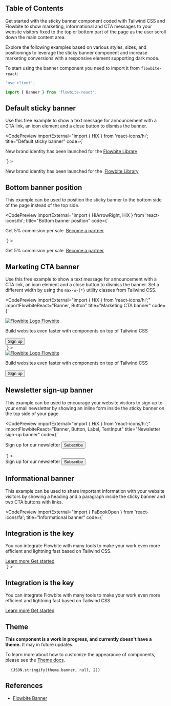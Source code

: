 
## Table of Contents

Get started with the sticky banner component coded with Tailwind CSS and Flowbite to show marketing, informational and CTA messages to your website visitors fixed to the top or bottom part of the page as the user scroll down the main content area.

Explore the following examples based on various styles, sizes, and positionings to leverage the sticky banner component and increase marketing conversions with a responsive element supporting dark mode.

To start using the banner component you need to import it from `flowbite-react`:

```jsx
'use client';

import { Banner } from 'flowbite-react';
```

## Default sticky banner

Use this free example to show a text message for announcement with a CTA link, an icon element and a close button to dismiss the banner.

<CodePreview
  importExternal="import { HiX } from 'react-icons/hi';
  title="Default sticky banner"
  code={`<Banner>
  <div className="fixed top-0 left-0 z-50 flex justify-between w-full p-4 border-b border-gray-200 bg-gray-50 dark:bg-gray-700 dark:border-gray-600">
    <div className="flex items-center mx-auto">
      <p className="flex items-center text-sm font-normal text-gray-500 dark:text-gray-400">
        <MdAnnouncement />
        <span>New brand identity has been launched for the <a href="https://flowbite.com" className="inline font-medium text-blue-600 underline dark:text-blue-500 underline-offset-2 decoration-600 dark:decoration-500 decoration-solid hover:no-underline">Flowbite Library</a></span>
      </p>
    </div>
    <Banner.CollapseButton color="gray" className="border-0 bg-transparent px-0">
      <HiX className="h-4 w-4" />
    </Banner.CollapseButton>
  </div>
</Banner>`}
>
  <Banner>
    <div className="flex w-full justify-between border-b border-gray-200 bg-gray-50 p-4 dark:border-gray-600 dark:bg-gray-700">
      <div className="mx-auto flex items-center">
        <p className="flex items-center text-sm font-normal text-gray-500 dark:text-gray-400">
          <MdAnnouncement className="mr-4 h-4 w-4" />
          <span className="[&_p]:inline">
            New brand identity has been launched for the&nbsp;
            <a
              href="https://flowbite.com"
              className="decoration-600 dark:decoration-500 inline font-medium text-blue-600 underline decoration-solid underline-offset-2 hover:no-underline dark:text-blue-500"
            >
              Flowbite Library
            </a>
          </span>
        </p>
      </div>
      <Banner.CollapseButton color="gray" className="border-0 bg-transparent text-gray-500 dark:text-gray-400">
        <HiX className="h-4 w-4" />
      </Banner.CollapseButton>
    </div>
  </Banner>
</CodePreview>

## Bottom banner position

This example can be used to position the sticky banner to the bottom side of the page instead of the top side.

<CodePreview
  importExternal="import { HiArrowRight, HiX } from 'react-icons/hi';
  title="Bottom banner position"
  code={`<Banner>
  <div className="fixed bottom-0 left-0 z-50 flex justify-between w-full p-4 border-t border-gray-200 bg-gray-50 dark:bg-gray-700 dark:border-gray-600">
    <div className="flex items-center mx-auto">
      <p className="flex items-center text-sm font-normal text-gray-500 dark:text-gray-400">
        <span className="inline-flex p-1 mr-3 bg-gray-200 rounded-full dark:bg-gray-600 w-6 h-6 items-center justify-center">
          <MdPercent className="h-4 w-4" />
        </span>
        <span>
          Get 5% commision per sale&nbsp;
          <a href="https://flowbite.com" className="flex items-center ml-0 text-sm font-medium text-blue-600 md:ml-1 md:inline-flex dark:text-blue-500 hover:underline">
            Become a partner
            <HiArrowRight className="ml-2" />
          </a>
        </span>
      </p>
    </div>
    <Banner.CollapseButton color="gray" className="border-0 bg-transparent text-gray-500 dark:text-gray-400">
      <HiX className="h-4 w-4" />
    </Banner.CollapseButton>
  </div>
</Banner>`}
>
  <Banner>
    <div className="flex w-full justify-between border-t border-gray-200 bg-gray-50 p-4 dark:border-gray-600 dark:bg-gray-700">
      <div className="mx-auto flex items-center">
        <p className="flex items-center text-sm font-normal text-gray-500 dark:text-gray-400">
          <span className="mr-3 inline-flex h-6 w-6 items-center justify-center rounded-full bg-gray-200 p-1 dark:bg-gray-600">
            <MdPercent className="h-4 w-4" />
          </span>
          <span className="[&_p]:inline">
            Get 5% commision per sale&nbsp;
            <a
              href="https://flowbite.com"
              className="ml-0 flex items-center text-sm font-medium text-blue-600 hover:underline dark:text-blue-500 md:ml-1 md:inline-flex"
            >
              Become a partner
              <HiArrowRight className="ml-2" />
            </a>
          </span>
        </p>
      </div>
      <Banner.CollapseButton color="gray" className="border-0 bg-transparent text-gray-500 dark:text-gray-400">
        <HiX className="h-4 w-4" />
      </Banner.CollapseButton>
    </div>
  </Banner>
</CodePreview>

## Marketing CTA banner

Use this free example to show a text message for announcement with a CTA link, an icon element and a close button to dismiss the banner. Set a different width by using the `max-w-{*}` utility classes from Tailwind CSS.

<CodePreview
  importExternal="import { HiX } from 'react-icons/hi';"
  importFlowbiteReact="Banner, Button"
  title="Marketing CTA banner"
  code={`<Banner>
  <div className="fixed left-1/2 top-6 z-50 flex w-[calc(100%-2rem)] -translate-x-1/2 flex-col justify-between rounded-lg border border-gray-100 bg-white p-4 shadow-sm dark:border-gray-600 dark:bg-gray-700 md:flex-row lg:max-w-7xl">
    <div class="mb-3 mr-4 flex flex-col items-start md:mb-0 md:flex-row md:items-center">
      <a
        href="https://flowbite.com/"
        class="mb-2 flex items-center border-gray-200 dark:border-gray-600 md:mb-0 md:mr-4 md:border-r md:pr-4"
      >
        <img src="https://flowbite.com/docs/images/logo.svg" class="mr-2 h-6" alt="Flowbite Logo" />
        <span class="self-center whitespace-nowrap text-lg font-semibold dark:text-white">Flowbite</span>
      </a>
      <p class="flex items-center text-sm font-normal text-gray-500 dark:text-gray-400">
        Build websites even faster with components on top of Tailwind CSS
      </p>
    </div>
    <div class="flex flex-shrink-0 items-center">
      <Button href="#">Sign up</Button>
      <Banner.CollapseButton color="gray" className="border-0 bg-transparent text-gray-500 dark:text-gray-400">
        <HiX className="h-4 w-4" />
      </Banner.CollapseButton>
    </div>
  </div>
</Banner>`}
>
  <Banner>
    <div className="flex w-[calc(100%-2rem)] flex-col justify-between rounded-lg border border-gray-100 bg-white p-4 shadow-sm dark:border-gray-600 dark:bg-gray-700 md:flex-row lg:max-w-7xl">
      <div class="mb-3 mr-4 flex flex-col items-start md:mb-0 md:flex-row md:items-center">
        <a
          href="https://flowbite.com/"
          class="mb-2 flex items-center border-gray-200 dark:border-gray-600 md:mb-0 md:mr-4 md:border-r md:pr-4"
        >
          <img src="https://flowbite.com/docs/images/logo.svg" class="mr-2 h-6" alt="Flowbite Logo" />
          <span class="self-center whitespace-nowrap text-lg font-semibold dark:text-white md:pr-6">Flowbite</span>
        </a>
        <p class="flex items-center text-sm font-normal text-gray-500 dark:text-gray-400">
          Build websites even faster with components on top of Tailwind CSS
        </p>
      </div>
      <div class="flex flex-shrink-0 items-center">
        <Button href="#">Sign up</Button>
        <Banner.CollapseButton color="gray" className="border-0 bg-transparent text-gray-500 dark:text-gray-400">
          <HiX className="h-4 w-4" />
        </Banner.CollapseButton>
      </div>
    </div>
  </Banner>
</CodePreview>

## Newsletter sign-up banner

This example can be used to encourage your website visitors to sign up to your email newsletter by showing an inline form inside the sticky banner on the top side of your page.

<CodePreview
  importExternal="import { HiX } from 'react-icons/hi';"
  importFlowbiteReact="Banner, Button, Label, TextInput"
  title="Newsletter sign-up banner"
  code={`<Banner>
  <div className="fixed top-0 left-0 z-50 flex w-full items-center justify-between border-b border-gray-200 bg-gray-50 p-4 dark:border-gray-600 dark:bg-gray-700">
    <div class="mx-auto flex w-full flex-shrink-0 items-center sm:w-auto">
      <form action="#" class="flex w-full flex-col items-center md:flex-row md:gap-x-3">
        <Label
          htmlFor="email"
          className="mb-2 mr-auto flex-shrink-0 text-sm font-medium text-gray-500 dark:text-gray-400 md:m-0 md:mb-0"
        >
          Sign up for our newsletter
        </Label>
        <TextInput id="email" placeholder="Enter your email" required type="email" />
        <Button type="submit">Subscribe</Button>
      </form>
    </div>
    <Banner.CollapseButton color="gray" className="border-0 bg-transparent text-gray-500 dark:text-gray-400">
      <HiX className="h-4 w-4" />
    </Banner.CollapseButton>
  </div>
</Banner>`}
>
  <Banner>
    <div className="flex w-full items-center justify-between border-b border-gray-200 bg-gray-50 p-4 dark:border-gray-600 dark:bg-gray-700">
      <div class="mx-auto flex w-full flex-shrink-0 items-center sm:w-auto">
        <form action="#" class="flex w-full flex-col items-center md:flex-row md:gap-x-3">
          <Label
            htmlFor="email"
            className="mb-2 mr-auto flex-shrink-0 text-sm font-medium text-gray-500 dark:text-gray-400 md:m-0 md:mb-0"
          >
            Sign up for our newsletter
          </Label>
          <TextInput id="email" placeholder="Enter your email" required type="email" />
          <Button type="submit">Subscribe</Button>
        </form>
      </div>
      <Banner.CollapseButton color="gray" className="border-0 bg-transparent text-gray-500 dark:text-gray-400">
        <HiX className="h-4 w-4" />
      </Banner.CollapseButton>
    </div>
  </Banner>
</CodePreview>

## Informational banner

This example can be used to share important information with your website visitors by showing a heading and a paragraph inside the sticky banner and two CTA buttons with links.

<CodePreview
  importExternal="import { FaBookOpen } from 'react-icons/fa';
  title="Informational banner"
  code={`<Banner>
  <div className="fixed left-0 top-0 z-50 flex w-full flex-col justify-between border-b border-gray-200 bg-gray-50 p-4 dark:border-gray-600 dark:bg-gray-700 md:flex-row">
    <div class="mb-4 md:mb-0 md:mr-4">
      <h2 class="mb-1 text-base font-semibold text-gray-900 dark:text-white">Integration is the key</h2>
      <p class="flex items-center text-sm font-normal text-gray-500 dark:text-gray-400">
        You can integrate Flowbite with many tools to make your work even more efficient and lightning fast based on
        Tailwind CSS.
      </p>
    </div>
    <div class="flex flex-shrink-0 items-center">
      <a
        href="#"
        class="mr-3 inline-flex items-center justify-center rounded-lg border border-gray-200 bg-white px-3 py-2 text-xs font-medium text-gray-900 hover:bg-gray-100 hover:text-blue-700 focus:z-10 focus:outline-none focus:ring-4 focus:ring-gray-200 dark:border-gray-600 dark:bg-gray-800 dark:text-gray-400 dark:hover:bg-gray-700 dark:hover:text-white dark:focus:ring-gray-700"
      >
        <FaBookOpen />
        Learn more
      </a>
      <a
        href="#"
        class="mr-2 inline-flex items-center justify-center rounded-lg bg-blue-700 px-3 py-2 text-xs font-medium text-white hover:bg-blue-800 focus:outline-none focus:ring-4 focus:ring-blue-300 dark:bg-blue-600 dark:hover:bg-blue-700 dark:focus:ring-blue-800"
      >
        Get started
        <HiArrowRight />
      </a>
      <Banner.CollapseButton color="gray" className="border-0 bg-transparent text-gray-500 dark:text-gray-400">
        <HiX className="h-4 w-4" />
      </Banner.CollapseButton>
    </div>
  </div>
</Banner>`}
>
  <Banner>
    <div className="flex w-full flex-col justify-between border-b border-gray-200 bg-gray-50 p-4 dark:border-gray-600 dark:bg-gray-700 md:flex-row">
      <div class="mb-4 md:mb-0 md:mr-4">
        <h2 class="mb-1 text-base font-semibold text-gray-900 dark:text-white">Integration is the key</h2>
        <p class="flex items-center text-sm font-normal text-gray-500 dark:text-gray-400">
          You can integrate Flowbite with many tools to make your work even more efficient and lightning fast based on
          Tailwind CSS.
        </p>
      </div>
      <div class="flex flex-shrink-0 items-center">
        <a
          href="#"
          class="mr-3 inline-flex items-center justify-center rounded-lg border border-gray-200 bg-white px-3 py-2 text-xs font-medium text-gray-900 hover:bg-gray-100 hover:text-blue-700 focus:z-10 focus:outline-none focus:ring-4 focus:ring-gray-200 dark:border-gray-600 dark:bg-gray-800 dark:text-gray-400 dark:hover:bg-gray-700 dark:hover:text-white dark:focus:ring-gray-700"
        >
          <FaBookOpen className="mr-2 h-4 w-4" />
          Learn more
        </a>
        <a
          href="#"
          class="mr-2 inline-flex items-center justify-center rounded-lg bg-blue-700 px-3 py-2 text-xs font-medium text-white hover:bg-blue-800 focus:outline-none focus:ring-4 focus:ring-blue-300 dark:bg-blue-600 dark:hover:bg-blue-700 dark:focus:ring-blue-800"
        >
          Get started
          <HiArrowRight className="ml-2 h-4 w-4" />
        </a>
        <Banner.CollapseButton color="gray" className="border-0 bg-transparent text-gray-500 dark:text-gray-400">
          <HiX className="h-4 w-4" />
        </Banner.CollapseButton>
      </div>
    </div>
  </Banner>
</CodePreview>

## Theme

**This component is a work in progress, and currently doesn't have a theme.** It may in future updates.

To learn more about how to customize the appearance of components, please see the [Theme docs](/docs/customize/theme).

<pre className="language-tsx">
  <code>{JSON.stringify(theme.banner, null, 2)}</code>
</pre>

## References

- [Flowbite Banner](https://flowbite.com/docs/components/banner/)
